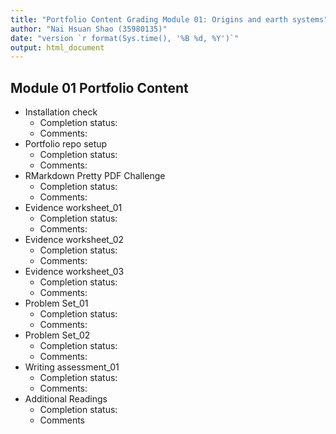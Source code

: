 ```yaml
---
title: "Portfolio Content Grading Module 01: Origins and earth systems"
author: "Nai Hsuan Shao (35980135)"
date: "version `r format(Sys.time(), '%B %d, %Y')`"
output: html_document
---
```


## Module 01 Portfolio Content

* Installation check
    + Completion status:
    + Comments:
* Portfolio repo setup
    + Completion status: 
    + Comments:
* RMarkdown Pretty PDF Challenge
    + Completion status:
    + Comments:
* Evidence worksheet_01
    + Completion status:
    + Comments:
* Evidence worksheet_02
    + Completion status:
    + Comments:
* Evidence worksheet_03
    + Completion status:
    + Comments:
* Problem Set_01
    + Completion status:
    + Comments:
* Problem Set_02
    + Completion status:
    + Comments:
* Writing assessment_01
    + Completion status:
    + Comments:
* Additional Readings
    + Completion status:
    + Comments  